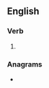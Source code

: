 {{also|élaborâtes}}
==English==

===Verb===
{{head|en|verb form}}

# {{en-third-person singular of|elaborate}}

===Anagrams===
* {{anagrams|en|aerostable}}
